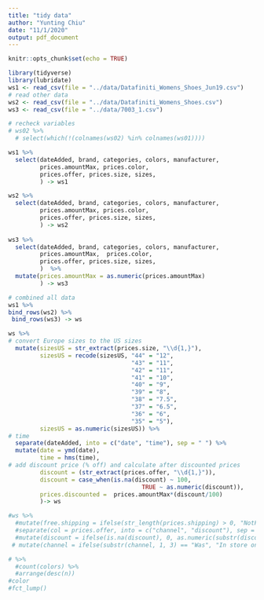```yaml
---
title: "tidy data"
author: "Yunting Chiu"
date: "11/1/2020"
output: pdf_document
---
```


```r
knitr::opts_chunk$set(echo = TRUE)
```

```r
library(tidyverse)
library(lubridate)
ws1 <- read_csv(file = "../data/Datafiniti_Womens_Shoes_Jun19.csv")
# read other data
ws2 <- read_csv(file = "../data/Datafiniti_Womens_Shoes.csv")
ws3 <- read_csv(file = "../data/7003_1.csv")  
```

```r
# recheck variables
# ws02 %>% 
  # select(which(!(colnames(ws02) %in% colnames(ws01))))

ws1 %>%
  select(dateAdded, brand, categories, colors, manufacturer,
         prices.amountMax, prices.color, 
         prices.offer, prices.size, sizes,
         ) -> ws1

ws2 %>%
  select(dateAdded, brand, categories, colors, manufacturer,
         prices.amountMax, prices.color, 
         prices.offer, prices.size, sizes,
         ) -> ws2
  
ws3 %>%
  select(dateAdded, brand, categories, colors, manufacturer,
         prices.amountMax,  prices.color, 
         prices.offer, prices.size, sizes,
         )  %>%
  mutate(prices.amountMax = as.numeric(prices.amountMax)
         ) -> ws3

# combined all data
ws1 %>%
bind_rows(ws2) %>%
 bind_rows(ws3) -> ws

```

```r
ws %>%
# convert Europe sizes to the US sizes
  mutate(sizesUS = str_extract(prices.size, "\\d{1,}"),
         sizesUS = recode(sizesUS, "44" = "12",
                                   "43" = "11",
                                   "42" = "11",
                                   "41" = "10", 
                                   "40" = "9",
                                   "39" = "8",
                                   "38" = "7.5",
                                   "37" = "6.5",
                                   "36" = "6",
                                   "35" = "5"),
         sizesUS = as.numeric(sizesUS)) %>%
# time 
  separate(dateAdded, into = c("date", "time"), sep = " ") %>%
  mutate(date = ymd(date),
         time = hms(time),
# add discount price (% off) and calculate after discounted prices
         discount = (str_extract(prices.offer, "\\d{1,}")),
         discount = case_when(is.na(discount) ~ 100,
                                      TRUE ~ as.numeric(discount)),
         prices.discounted =  prices.amountMax*(discount/100)
         )-> ws
```

```r
#ws %>%
  #mutate(free.shipping = ifelse(str_length(prices.shipping) > 0, "NotFree", "Free"))%>%
  #separate(col = prices.offer, into = c("channel", "discount"), sep = ":")%>%
  #mutate(discount = ifelse(is.na(discount), 0, as.numeric(substr(discount, 1, #str_length(discount)-5))/100)) %>%
 # mutate(channel = ifelse(substr(channel, 1, 3) == "Was", "In store only", channel)) -> ws

# %>%
  #count(colors) %>%
  #arrange(desc(n))
#color 
#fct_lump()
```

